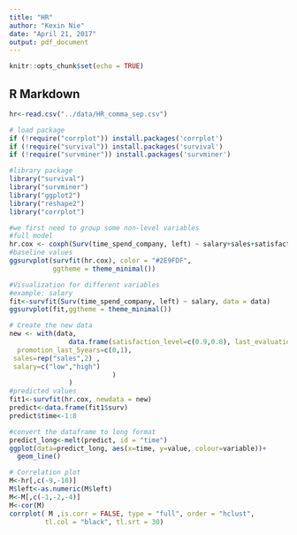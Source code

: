 ```yaml
---
title: "HR"
author: "Kexin Nie"
date: "April 21, 2017"
output: pdf_document
---
```


```r
knitr::opts_chunk$set(echo = TRUE)
```

## R Markdown

```r
hr<-read.csv("../data/HR_comma_sep.csv")

# load package
if (!require("corrplot")) install.packages('corrplot')
if (!require("survival")) install.packages('survival')
if (!require("survminer")) install.packages('survminer')

#library package
library("survival")
library("survminer")
library("ggplot2")
library("reshape2")
library("corrplot")

#we first need to group some non-level variables
#full model
hr.cox <- coxph(Surv(time_spend_company, left) ~ salary+sales+satisfaction_level+last_evaluation+number_project+average_montly_hours+promotion_last_5years+Work_accident, data = hr)
#baseline values
ggsurvplot(survfit(hr.cox), color = "#2E9FDF",
           ggtheme = theme_minimal())

#Visualization for different variables
#example: salary
fit<-survfit(Surv(time_spend_company, left) ~ salary, data = data)
ggsurvplot(fit,ggtheme = theme_minimal())

# Create the new data  
new <- with(data,
               data.frame(satisfaction_level=c(0.9,0.8), last_evaluation=c(0.95,0.7),      number_project=c(1,0),    average_montly_hours=c(247,248),   Work_accident=c(1,0),     
  promotion_last_5years=c(0,1),
 sales=rep("sales",2) ,             
 salary=c("low","high") 
                          )
               )
#predicted values
fit1<-survfit(hr.cox, newdata = new)
predict<-data.frame(fit1$surv)
predict$time<-1:8

#convert the dataframe to long format
predict_long<-melt(predict, id = "time")
ggplot(data=predict_long, aes(x=time, y=value, colour=variable))+
  geom_line()
```

```r
# Correlation plot
M<-hr[,c(-9,-10)]
M$left<-as.numeric(M$left)
M<-M[,c(-1,-2,-4)]
M<-cor(M)
corrplot( M ,is.corr = FALSE, type = "full", order = "hclust", 
         tl.col = "black", tl.srt = 30)
```

